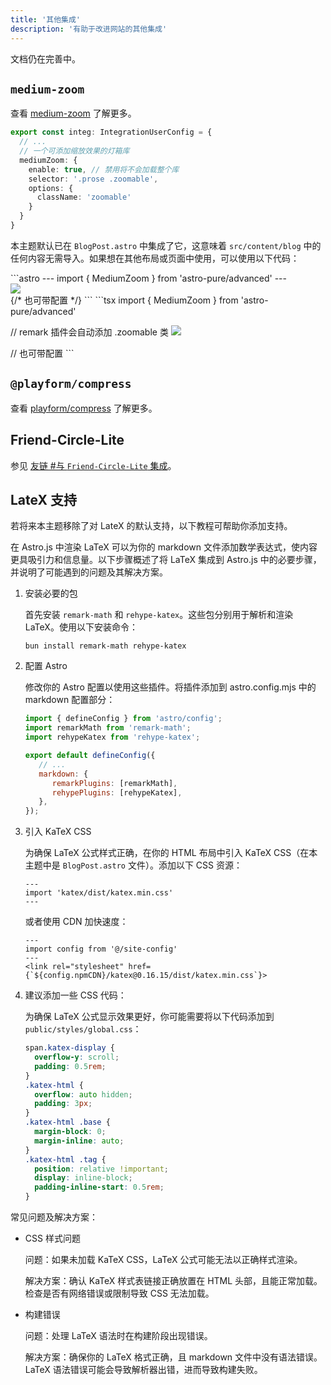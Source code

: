 ```yaml
---
title: '其他集成'
description: '有助于改进网站的其他集成'
---
```



<Aside>文档仍在完善中。</Aside>

## `medium-zoom`

查看 [medium-zoom](https://github.com/francoischalifour/medium-zoom) 了解更多。

```ts title="src/site.config.ts"
export const integ: IntegrationUserConfig = {
  // ...
  // 一个可添加缩放效果的灯箱库
  mediumZoom: {
    enable: true, // 禁用将不会加载整个库
    selector: '.prose .zoomable',
    options: {
      className: 'zoomable'
    }
  }
}
```

本主题默认已在 `BlogPost.astro` 中集成了它，这意味着 `src/content/blog` 中的任何内容无需导入。如果想在其他布局或页面中使用，可以使用以下代码：

<Tabs>
<TabItem label='Astro'>
```astro
---
import { MediumZoom } from 'astro-pure/advanced'
---

<div class="prose">
  <img src="/path/to/image.jpg" class="zoomable" />
</div>

<MediumZoom />
{/* 也可带配置 */}
<MediumZoom
  selector=".prose .zoomable"
  background="rgba(0, 0, 0, 0.7)"
 />
```
</TabItem>
<TabItem label='MDX'>
```tsx
import { MediumZoom } from 'astro-pure/advanced'

// remark 插件会自动添加 .zoomable 类
![](path/to/image.jpg)

<MediumZoom />
// 也可带配置
<MediumZoom
  selector=".prose .zoomable"
  background="rgba(0, 0, 0, 0.7)"
 />
```
</TabItem>
</Tabs>


## `@playform/compress`

查看 [playform/compress](https://github.com/PlayForm/Compress) 了解更多。

## Friend-Circle-Lite

参见 [友链 #与 `Friend-Circle-Lite` 集成](/docs/integrations/links#integrated-with-friend-circle-lite)。

## LateX 支持

若将来本主题移除了对 LateX 的默认支持，以下教程可帮助你添加支持。

在 Astro.js 中渲染 LaTeX 可以为你的 markdown 文件添加数学表达式，使内容更具吸引力和信息量。以下步骤概述了将 LaTeX 集成到 Astro.js 中的必要步骤，并说明了可能遇到的问题及其解决方案。

<Steps>

1. 安装必要的包

   首先安装 `remark-math` 和 `rehype-katex`。这些包分别用于解析和渲染 LaTeX。使用以下安装命令：

   ```shell
   bun install remark-math rehype-katex
   ```

2. 配置 Astro

   修改你的 Astro 配置以使用这些插件。将插件添加到 astro.config.mjs 中的 markdown 配置部分：

   ```js title="astro.config.mjs"
   import { defineConfig } from 'astro/config';
   import remarkMath from 'remark-math';
   import rehypeKatex from 'rehype-katex';

   export default defineConfig({
      // ...
      markdown: {
         remarkPlugins: [remarkMath],
         rehypePlugins: [rehypeKatex],
      },
   });
   ```

3. 引入 KaTeX CSS

   为确保 LaTeX 公式样式正确，在你的 HTML 布局中引入 KaTeX CSS（在本主题中是 `BlogPost.astro` 文件）。添加以下 CSS 资源：

   ```astro title="src/layouts/BlogPost.astro"
   ---
   import 'katex/dist/katex.min.css'
   ---
   ```

   或者使用 CDN 加快速度：

   ```astro title="src/layouts/BlogPost.astro"
   ---
   import config from '@/site-config'
   ---
   <link rel="stylesheet" href={`${config.npmCDN}/katex@0.16.15/dist/katex.min.css`}>
   ```

4. 建议添加一些 CSS 代码：

   为确保 LaTeX 公式显示效果更好，你可能需要将以下代码添加到 `public/styles/global.css`：

   ```css
   span.katex-display {
     overflow-y: scroll;
     padding: 0.5rem;
   }
   .katex-html {
     overflow: auto hidden;
     padding: 3px;
   }
   .katex-html .base {
     margin-block: 0;
     margin-inline: auto;
   }
   .katex-html .tag {
     position: relative !important;
     display: inline-block;
     padding-inline-start: 0.5rem;
   }
   ```

</Steps>

常见问题及解决方案：

- CSS 样式问题
  
  问题：如果未加载 KaTeX CSS，LaTeX 公式可能无法以正确样式渲染。

  解决方案：确认 KaTeX 样式表链接正确放置在 HTML 头部，且能正常加载。检查是否有网络错误或限制导致 CSS 无法加载。

- 构建错误

  问题：处理 LaTeX 语法时在构建阶段出现错误。

  解决方案：确保你的 LaTeX 格式正确，且 markdown 文件中没有语法错误。LaTeX 语法错误可能会导致解析器出错，进而导致构建失败。
